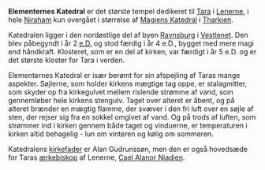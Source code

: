 {{title:Elementernes Katedral}}
{{author:Laura Holmegaard}}
{{timestamp:2009-10-25T08:04:18Z}}
{{copyright:Elementernes Katedral}}
'''Elementernes Katedral''' er det største tempel dedikeret til [[Tara]] i [[Lenerne]], i hele [[Niraham]] kun overgået i størrelse af [[Magiens Katedral]] i [[Tharkien]].

Katedralen ligger i den nordøstlige del af byen [[Ravnsburg]] i [[Vestlenet]]. Den blev påbegyndt i år 2 [[e.D.]] og stod færdig i år 4 e.D., bygget med mere magi end håndkraft. Klosteret, som er en del af kirken, var færdigt i år 5 e.D. og er det største kloster for Tara i verden.

Elementernes Katedral er især berømt for sin afspejling af Taras mange aspekter. Søjlerne, som holder kirkens mægtige tag oppe, er stalagmitter, som skyder op fra kirkegulvet mellem rislende strømme af vand, som gennemløber hele kirkens stengulv. Taget over alteret er åbent, og på alteret brænder en mægtig flamme, der svæver i den fri luft over en søjle af sten, der rejser sig fra en sokkel omgivet af vand. Og på trods af luften, som strømmer ind i kirken gennem både taget og vinduerne, er temperaturen i kirken altid behagelig - lun om vinteren og kølig om sommeren.

Katedralens [[kirkefader]] er Alan Gudrunssøn, men den er også hovedsæde for Taras [[ærkebiskop]] af Lenerne, [[Cael Alanor Niadien]].